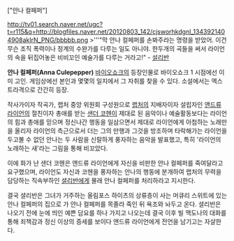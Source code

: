 ["안나 컬페퍼"] 

http://tv01.search.naver.net/ugc?t=r115&q=http://blogfiles.naver.net/20120803_142/cjsworhkdgnl_1343921404908akIrN_PNG/bbbbb.png
>'''"막 안나 컬페퍼를 손봐주라는 명령을 받았어. 이건 무슨 조직 폭력이나 정계의 수완가를 다루는 일도 아니야. 한두개의 곡들을 써서 라이언의 속을 뒤집어놓은 비비꼬인 예술가를 다루는 거라고!" - [[설리반]]

'''안나 컬페퍼(Anna Culepepper)'''
[[바이오쇼크]]의 등장인물로 바이오쇼크 1 시점에선 이미 고인. 게임상에선 본인과 몇몇의 일지에서 그 자취를 찾을 수 있다. 소설에서는 엑스트라격으로 간간히 등장.

작사가이자 작곡가, 랩처 중앙 위원회 구성원으로 [[랩처]]의 지배자이자 설립자인 [[앤드류 라이언]]의 절친이자 총애를 받는 [[샌더 코헨]]이 제대로 된 음악이나 예술활동보다는 라이언의 힘과 총애를 믿으며 정신나간 행동을 일삼으면서 제대로 라이언에게 아첨하는 노래만을 올리자 라이언의 측근으로서 더는 그의 만행과 그것을 방조하며 타락해가는 라이언을 두고볼 수 없던 안나는 두 사람을 신랄하게 풍자하는 음악을 발표했고, 특히 '라이언의 노래하는 새'라는 그림을 통해 비꼬았다. 

이에 화가 난 샌더 코헨은 앤드류 라이언에게 자신을 비판한 안나 컬페퍼를 죽여달라고 요구했으며, 라이언도 자신과 코헨을 풍자하는 안나의 행동에 분개하여 랩처의 무력을 담당하는 직속부하인 [[셜리반]]에게 몰래 안나 컬페퍼를 처리하라고 지시한다.

결국 셜리반은 그녀가 거주하는 올림포스 하이츠의 상류층이 사는 머큐리 스위트에 있는 안나 컬페퍼의 집으로 가 안나 컬페퍼를 목졸라 죽인 뒤 욕조와 놔두고 온다. 셜리반은 나오기 전에 눈에 띄인 예쁜 담요를 하나 가지고 나오는데 결국 이후 빌 맥도나의 대화를 통해 죄책감과 정신 이상의 증세를 보이다 앤드류 라이언에게 전언을 남기고는 자살한다.
